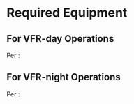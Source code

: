 

# Required Equipment

## For VFR-day Operations

Per <Reg part="91.205(b)" />:

<Acronym>
    <AcronymRow letter="A" title={'Altimeter'} notes="" />
    <AcronymRow letter="T" title={'Tachometer'} notes="" />
    <AcronymRow
        letter="O"
        title={'Oil temperature gauge'}
        notes="For each engine"
    />
    <AcronymRow letter="M" title={'Manifold pressure gauge'} notes="" />
    <AcronymRow letter="A" title={'Airspeed Indicator'} notes="" />
    <AcronymRow
        letter="T"
        title={'Temperature Gauge'}
        notes="For each liquid-cooled engine"
    />
    <AcronymRow
        letter="O"
        title={'Oil pressure gauge'}
        notes="For each engine"
    />
    <AcronymRow letter="F" title={'Fuel gauge'} notes="" />
    <AcronymRow letter="L" title={'Landing gear position indicator'} notes="" />
    <AcronymRow
        letter="A"
        title={'Anti-collision light system'}
        notes="If certified after March 11, 1996"
    />
    <AcronymRow letter="M" title={'Magnetic Compass'} notes="" />
    <AcronymRow letter="E" title={'ELT'} notes="" />
    <AcronymRow letter="S" title={'Seatbelts'} notes="" />
</Acronym>

## For VFR-night Operations

Per <Reg part="91.205(c)" />:

<Acronym>
    <AcronymRow
        letter="F"
        title={'Fuses'}
        notes="One spare set, or three fuses of each kind"
    />
    <AcronymRow letter="L" title={'Landing light'} notes="If flow for hire" />
    <AcronymRow letter="A" title={'Anti-collision light system'} notes="" />
    <AcronymRow letter="P" title={'Position lights'} notes="" />
    <AcronymRow
        letter="S"
        title={'Source of electrical power'}
        notes="Usually alternator or generator"
    />
</Acronym>
